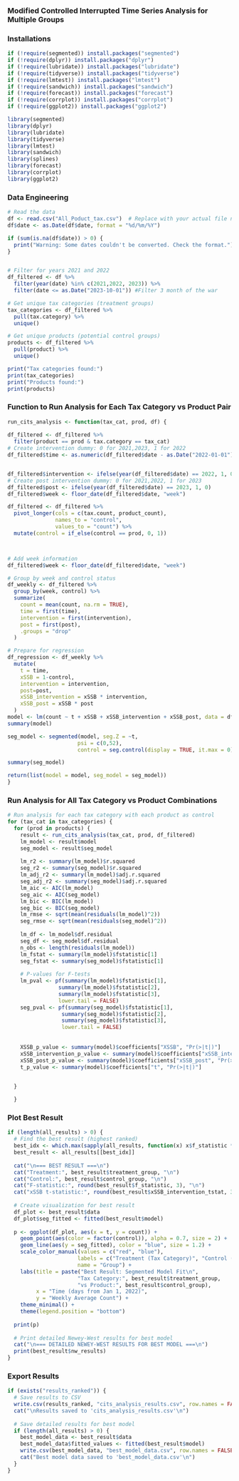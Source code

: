 ### Modified Controlled Interrupted Time Series Analysis for Multiple Groups
### Installations
```r
if (!require(segmented)) install.packages("segmented")
if (!require(dplyr)) install.packages("dplyr")
if (!require(lubridate)) install.packages("lubridate")
if (!require(tidyverse)) install.packages("tidyverse")
if (!require(lmtest)) install.packages("lmtest")
if (!require(sandwich)) install.packages("sandwich")
if (!require(forecast)) install.packages("forecast")
if (!require(corrplot)) install.packages("corrplot")
if (!require(ggplot2)) install.packages("ggplot2")

library(segmented)
library(dplyr)
library(lubridate)
library(tidyverse)
library(lmtest)
library(sandwich)
library(splines)
library(forecast)
library(corrplot)
library(ggplot2)
```

### Data Engineering
```r
# Read the data
df <- read.csv("All_Poduct_tax.csv")  # Replace with your actual file name
df$date <- as.Date(df$date, format = "%d/%m/%Y")

if (sum(is.na(df$date)) > 0) {
  print("Warning: Some dates couldn't be converted. Check the format.")
}


# Filter for years 2021 and 2022
df_filtered <- df %>%
  filter(year(date) %in% c(2021,2022, 2023)) %>%
  filter(date <= as.Date("2023-10-01")) #Filter 3 month of the war

# Get unique tax categories (treatment groups)
tax_categories <- df_filtered %>%
  pull(tax.category) %>%
  unique()

# Get unique products (potential control groups)
products <- df_filtered %>%
  pull(product) %>%
  unique()

print("Tax categories found:")
print(tax_categories)
print("Products found:")
print(products)
```

### Function to Run Analysis for Each Tax Category vs Product Pair
```r
run_cits_analysis <- function(tax_cat, prod, df) {
  
df_filtered <- df_filtered %>%
  filter(product == prod & tax.category == tax_cat)
# Create intervention dummy: 0 for 2021,2023, 1 for 2022
df_filtered$time <- as.numeric(df_filtered$date - as.Date("2022-01-01"))


df_filtered$intervention <- ifelse(year(df_filtered$date) == 2022, 1, 0)
# Create post intervention dummy: 0 for 2021,2022, 1 for 2023
df_filtered$post <- ifelse(year(df_filtered$date) == 2023, 1, 0)
df_filtered$week <- floor_date(df_filtered$date, "week")

df_filtered <- df_filtered %>%
  pivot_longer(cols = c(tax.count, product_count),
               names_to = "control",
               values_to = "count") %>%
  mutate(control = if_else(control == prod, 0, 1))



# Add week information
df_filtered$week <- floor_date(df_filtered$date, "week")

# Group by week and control status
df_weekly <- df_filtered %>%
  group_by(week, control) %>%
  summarize(
    count = mean(count, na.rm = TRUE),
    time = first(time),
    intervention = first(intervention),
    post = first(post),
    .groups = "drop"
  )

# Prepare for regression
df_regression <- df_weekly %>%
  mutate(
    t = time,
    xSSB = 1-control,
    intervention = intervention,
    post=post,
    xSSB_intervention = xSSB * intervention,
    xSSB_post = xSSB * post
  )
model <- lm(count ~ t + xSSB + xSSB_intervention + xSSB_post, data = df_regression)
summary(model)

seg_model <- segmented(model, seg.Z = ~t, 
                      psi = c(0,52),
                      control = seg.control(display = TRUE, it.max = 0))

summary(seg_model)

return(list(model = model, seg_model = seg_model))
}


```

### Run Analysis for All Tax Category vs Product Combinations
```r

# Run analysis for each tax category with each product as control
for (tax_cat in tax_categories) {
  for (prod in products) {
    result <- run_cits_analysis(tax_cat, prod, df_filtered)
    lm_model <- result$model
    seg_model <- result$seg_model
        
    lm_r2 <- summary(lm_model)$r.squared
    seg_r2 <- summary(seg_model)$r.squared
    lm_adj_r2 <- summary(lm_model)$adj.r.squared
    seg_adj_r2 <- summary(seg_model)$adj.r.squared
    lm_aic <- AIC(lm_model)
    seg_aic <- AIC(seg_model)
    lm_bic <- BIC(lm_model)
    seg_bic <- BIC(seg_model)
    lm_rmse <- sqrt(mean(residuals(lm_model)^2))
    seg_rmse <- sqrt(mean(residuals(seg_model)^2))
    
    lm_df <- lm_model$df.residual
    seg_df <- seg_model$df.residual
    n_obs <- length(residuals(lm_model))
    lm_fstat <- summary(lm_model)$fstatistic[1]
    seg_fstat <- summary(seg_model)$fstatistic[1]
  
    # P-values for F-tests
    lm_pval <- pf(summary(lm_model)$fstatistic[1], 
                summary(lm_model)$fstatistic[2], 
                summary(lm_model)$fstatistic[3], 
                lower.tail = FALSE)
    seg_pval <- pf(summary(seg_model)$fstatistic[1], 
                 summary(seg_model)$fstatistic[2], 
                 summary(seg_model)$fstatistic[3], 
                 lower.tail = FALSE)
    
    
    XSSB_p_value <- summary(model)$coefficients["XSSB", "Pr(>|t|)"]
    xSSB_intervention_p_value <- summary(model)$coefficients["xSSB_intervention",  "Pr(>|t|)"]
    xSSB_post_p_value <- summary(model)$coefficients["xSSB_post", "Pr(>|t|)"]
    t_p_value <- summary(model)$coefficients["t", "Pr(>|t|)"]

  
  }

  }

```

### Plot Best Result
```r
if (length(all_results) > 0) {
  # Find the best result (highest ranked)
  best_idx <- which.max(sapply(all_results, function(x) x$f_statistic * ifelse(x$xSSB_intervention_significant, 1, 0.1)))
  best_result <- all_results[[best_idx]]
  
  cat("\n=== BEST RESULT ===\n")
  cat("Treatment:", best_result$treatment_group, "\n")
  cat("Control:", best_result$control_group, "\n")
  cat("F-statistic:", round(best_result$f_statistic, 3), "\n")
  cat("xSSB t-statistic:", round(best_result$xSSB_intervention_tstat, 3), "\n")
  
  # Create visualization for best result
  df_plot <- best_result$data
  df_plot$seg_fitted <- fitted(best_result$model)
  
  p <- ggplot(df_plot, aes(x = t, y = count)) +
    geom_point(aes(color = factor(control)), alpha = 0.7, size = 2) +
    geom_line(aes(y = seg_fitted), color = "blue", size = 1.2) +
    scale_color_manual(values = c("red", "blue"), 
                      labels = c("Treatment (Tax Category)", "Control (Product)"),
                      name = "Group") +
    labs(title = paste("Best Result: Segmented Model Fit\n", 
                      "Tax Category:", best_result$treatment_group, 
                      "vs Product:", best_result$control_group),
         x = "Time (days from Jan 1, 2022)", 
         y = "Weekly Average Count") +
    theme_minimal() +
    theme(legend.position = "bottom")
  
  print(p)
  
  # Print detailed Newey-West results for best model
  cat("\n=== DETAILED NEWEY-WEST RESULTS FOR BEST MODEL ===\n")
  print(best_result$nw_results)
}
```

### Export Results
```r
if (exists("results_ranked")) {
  # Save results to CSV
  write.csv(results_ranked, "cits_analysis_results.csv", row.names = FALSE)
  cat("\nResults saved to 'cits_analysis_results.csv'\n")
  
  # Save detailed results for best model
  if (length(all_results) > 0) {
    best_model_data <- best_result$data
    best_model_data$fitted_values <- fitted(best_result$model)
    write.csv(best_model_data, "best_model_data.csv", row.names = FALSE)
    cat("Best model data saved to 'best_model_data.csv'\n")
  }
}
```